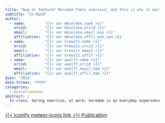 ```yaml
---
title: "Bug or feature? Boredom feels aversive, and this is why it matters"
subtitle: "In-Mind"
author:
  - name:         "{{< var mbieleke.name >}}"
    orcid:        "{{< var mbieleke.orcid >}}"
    email:        "{{< var mbieleke.email.kon >}}"
    affiliation:  "{{< var mbieleke.affil.kon.spo >}}"
  - name:         "{{< var krewitz.name >}}"
    orcid:        "{{< var krewitz.orcid >}}"
    email:        "{{< var krewitz.email >}}"
    affiliation:  "{{< var krewitz.affil >}}"
  - name:         "{{< var wwolff.name >}}"
    orcid:        "{{< var wwolff.orcid >}}"
    email:        "{{< var wwolff.email.ham >}}"
    affiliation:  "{{< var wwolff.affil.ham >}}"
date: '2024'
date-format: "YYYY"
categories:
  - miscellaneous
abstract: |
  In class, during exercise, at work: boredom is an everyday experience that is generally regarded as an annoying and rather useless nuisance. In keeping with this attested uselessness, boredom had not gathered much research interest for a long time. Fortunately, this has changed and new and exciting research paints a different picture of boredom, highlighting its function and its relevance for human behavior. Indeed, boredom appears to play a key role in goal-striving because it acts as a catalyst for change. Simply put, boredom tells us that we are wasting our resources and that we should look for other things to do. To provide an overview of the emerging research on boredom, this article covers what boredom is, when it occurs, what it does, and why it matters.  
---
```


<div class="d-flex justify-content-center gap-2 mt-3">
  [{{< iconify meteor-icons link >}} Publication](https://www.in-mind.org/article/bug-or-feature-boredom-feels-aversive-and-this-is-why-it-matters){.btn .btn-success .btn-lg .btn role="button" target="_blank" style="font-size: 1rem; text-transform: none;"}
</div>
